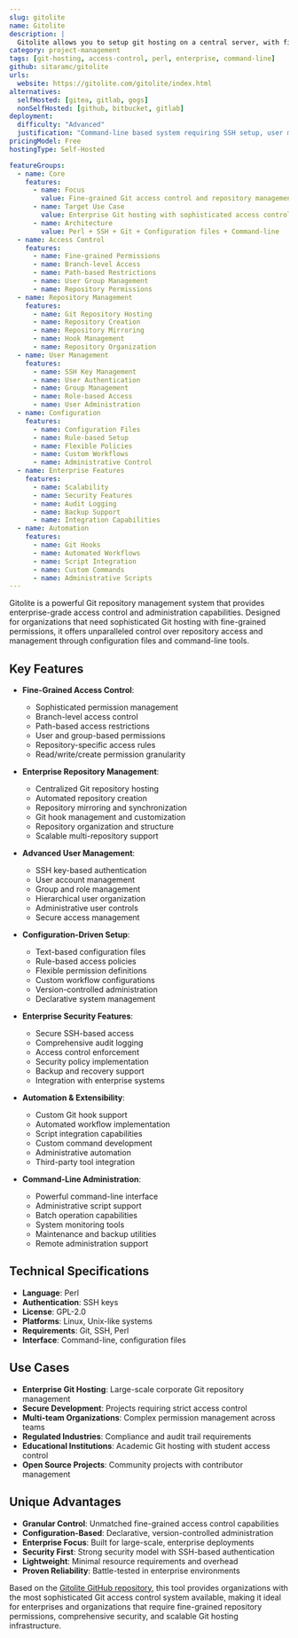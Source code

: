 ```yaml
---
slug: gitolite
name: Gitolite
description: |
  Gitolite allows you to setup git hosting on a central server, with fine-grained access control and many more powerful features. Written in Perl, it provides enterprise-grade Git repository management through configuration files and command-line tools.
category: project-management
tags: [git-hosting, access-control, perl, enterprise, command-line]
github: sitaramc/gitolite
urls:
  website: https://gitolite.com/gitolite/index.html
alternatives:
  selfHosted: [gitea, gitlab, gogs]
  nonSelfHosted: [github, bitbucket, gitlab]
deployment:
  difficulty: "Advanced"
  justification: "Command-line based system requiring SSH setup, user management, and configuration file management. Powerful but requires technical expertise."
pricingModel: Free
hostingType: Self-Hosted

featureGroups:
  - name: Core
    features:
      - name: Focus
        value: Fine-grained Git access control and repository management
      - name: Target Use Case
        value: Enterprise Git hosting with sophisticated access control
      - name: Architecture
        value: Perl + SSH + Git + Configuration files + Command-line
  - name: Access Control
    features:
      - name: Fine-grained Permissions
      - name: Branch-level Access
      - name: Path-based Restrictions
      - name: User Group Management
      - name: Repository Permissions
  - name: Repository Management
    features:
      - name: Git Repository Hosting
      - name: Repository Creation
      - name: Repository Mirroring
      - name: Hook Management
      - name: Repository Organization
  - name: User Management
    features:
      - name: SSH Key Management
      - name: User Authentication
      - name: Group Management
      - name: Role-based Access
      - name: User Administration
  - name: Configuration
    features:
      - name: Configuration Files
      - name: Rule-based Setup
      - name: Flexible Policies
      - name: Custom Workflows
      - name: Administrative Control
  - name: Enterprise Features
    features:
      - name: Scalability
      - name: Security Features
      - name: Audit Logging
      - name: Backup Support
      - name: Integration Capabilities
  - name: Automation
    features:
      - name: Git Hooks
      - name: Automated Workflows
      - name: Script Integration
      - name: Custom Commands
      - name: Administrative Scripts
---
```


Gitolite is a powerful Git repository management system that provides enterprise-grade access control and administration capabilities. Designed for organizations that need sophisticated Git hosting with fine-grained permissions, it offers unparalleled control over repository access and management through configuration files and command-line tools.

## Key Features

- **Fine-Grained Access Control**:

  - Sophisticated permission management
  - Branch-level access control
  - Path-based access restrictions
  - User and group-based permissions
  - Repository-specific access rules
  - Read/write/create permission granularity

- **Enterprise Repository Management**:

  - Centralized Git repository hosting
  - Automated repository creation
  - Repository mirroring and synchronization
  - Git hook management and customization
  - Repository organization and structure
  - Scalable multi-repository support

- **Advanced User Management**:

  - SSH key-based authentication
  - User account management
  - Group and role management
  - Hierarchical user organization
  - Administrative user controls
  - Secure access management

- **Configuration-Driven Setup**:

  - Text-based configuration files
  - Rule-based access policies
  - Flexible permission definitions
  - Custom workflow configurations
  - Version-controlled administration
  - Declarative system management

- **Enterprise Security Features**:

  - Secure SSH-based access
  - Comprehensive audit logging
  - Access control enforcement
  - Security policy implementation
  - Backup and recovery support
  - Integration with enterprise systems

- **Automation & Extensibility**:

  - Custom Git hook support
  - Automated workflow implementation
  - Script integration capabilities
  - Custom command development
  - Administrative automation
  - Third-party tool integration

- **Command-Line Administration**:
  - Powerful command-line interface
  - Administrative script support
  - Batch operation capabilities
  - System monitoring tools
  - Maintenance and backup utilities
  - Remote administration support

## Technical Specifications

- **Language**: Perl
- **Authentication**: SSH keys
- **License**: GPL-2.0
- **Platforms**: Linux, Unix-like systems
- **Requirements**: Git, SSH, Perl
- **Interface**: Command-line, configuration files

## Use Cases

- **Enterprise Git Hosting**: Large-scale corporate Git repository management
- **Secure Development**: Projects requiring strict access control
- **Multi-team Organizations**: Complex permission management across teams
- **Regulated Industries**: Compliance and audit trail requirements
- **Educational Institutions**: Academic Git hosting with student access control
- **Open Source Projects**: Community projects with contributor management

## Unique Advantages

- **Granular Control**: Unmatched fine-grained access control capabilities
- **Configuration-Based**: Declarative, version-controlled administration
- **Enterprise Focus**: Built for large-scale, enterprise deployments
- **Security First**: Strong security model with SSH-based authentication
- **Lightweight**: Minimal resource requirements and overhead
- **Proven Reliability**: Battle-tested in enterprise environments

Based on the [Gitolite GitHub repository](https://github.com/sitaramc/gitolite), this tool provides organizations with the most sophisticated Git access control system available, making it ideal for enterprises and organizations that require fine-grained repository permissions, comprehensive security, and scalable Git hosting infrastructure.
